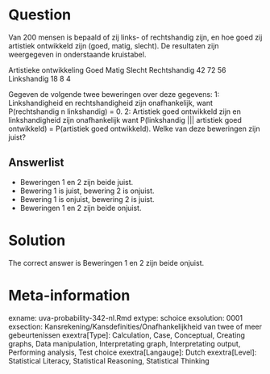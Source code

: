 Question
========

Van 200 mensen is bepaald of zij links- of rechtshandig zijn, en hoe goed zij artistiek ontwikkeld zijn (goed, matig, slecht). De resultaten zijn weergegeven in onderstaande kruistabel.

Artistieke ontwikkeling
Goed Matig Slecht
Rechtshandig 42 72 56
Linkshandig 18 8 4

Gegeven de volgende twee beweringen over deze gegevens:
1: Linkshandigheid en rechtshandigheid zijn onafhankelijk, want
P(rechtshandig n linkshandig) = 0.
2: Artistiek goed ontwikkeld zijn en linkshandigheid zijn onafhankelijk want
P(linkshandig ||| artistiek goed ontwikkeld) = P(artistiek goed ontwikkeld).
Welke van deze beweringen zijn juist? 

Answerlist
----------
* Beweringen 1 en 2 zijn beide juist.
* Bewering 1 is juist, bewering 2 is onjuist.
* Bewering 1 is onjuist, bewering 2 is juist.
* Beweringen 1 en 2 zijn beide onjuist.

Solution
========

The correct answer is  Beweringen 1 en 2 zijn beide onjuist. 

Meta-information
================
exname: uva-probability-342-nl.Rmd 
extype: schoice 
exsolution: 0001 
exsection: Kansrekening/Kansdefinities/Onafhankelijkheid van twee of meer gebeurtenissen
exextra[Type]: Calculation, Case, Conceptual, Creating graphs, Data manipulation, Interpretating graph, Interpretating output, Performing analysis, Test choice 
exextra[Langauge]: Dutch 
exextra[Level]: Statistical Literacy, Statistical Reasoning, Statistical Thinking 

